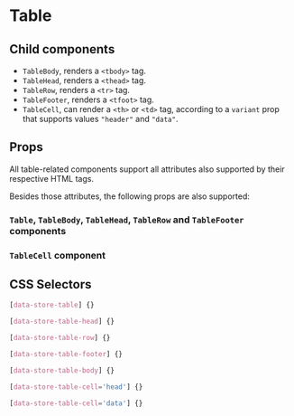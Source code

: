 

# Table

<Canvas>
  <Story id="molecules-table--table" />
</Canvas>

## Child components

- `TableBody`, renders a `<tbody>` tag.
- `TableHead`, renders a `<thead>` tag.
- `TableRow`, renders a `<tr>` tag.
- `TableFooter`, renders a `<tfoot>` tag.
- `TableCell`, can render a `<th>` or `<td>` tag, according to a `variant` prop that supports values `"header"` and `"data"`.

## Props

All table-related components support all attributes also supported by their respective HTML tags.

Besides those attributes, the following props are also supported:

### `Table`, `TableBody`, `TableHead`, `TableRow` and `TableFooter` components

<ArgsTable of={Table} />

### `TableCell` component

<ArgsTable of={TableCell} />

## CSS Selectors

```css
[data-store-table] {}

[data-store-table-head] {}

[data-store-table-row] {}

[data-store-table-footer] {}

[data-store-table-body] {}

[data-store-table-cell='head'] {}

[data-store-table-cell='data'] {}
```
